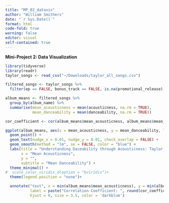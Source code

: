 ```yaml
---
title: "MP_02_datavis"
author: "William Smithers"
date: "`r Sys.Date()`"
format: html
code-fold: true
warning: false
editor: visual
self-contained: true
---
```


**Mini-Project 2: Data Visualization**


```r
library(tidyverse)
library(readr)
taylor_songs <- read_csv("~/Downloads/taylor_all_songs.csv")
```

```r
filtered_songs <- taylor_songs %>%
  filter(ep == FALSE, bonus_track == FALSE, is.na(promotional_release), is.na(single_release))

album_means <- filtered_songs %>%
  group_by(album_name) %>%
  summarise(mean_acousticness = mean(acousticness, na.rm = TRUE),
            mean_danceability = mean(danceability, na.rm = TRUE))

cor_coefficient <- cor(album_means$mean_acousticness, album_means$mean_danceability, use = "complete.obs")

ggplot(album_means, aes(x = mean_acousticness, y = mean_danceability, label = album_name)) +
  geom_point() +
  geom_text(nudge_x = 0.01, nudge_y = 0.01, check_overlap = FALSE) +
  geom_smooth(method = "lm", se = FALSE, color = "blue") +
  labs(title = "Understanding Daceability through Acousticness: Taylor's Negative Tale",
       x = "Mean Acousticness",
       y = "",
       subtitle = "Mean Danceability") +
  theme_minimal() +
#  scale_color_viridis_d(option = "bviridis")+
  theme(legend.position = "none")+

  annotate("text", x = min(album_means$mean_acousticness), y = min(album_means$mean_danceability) - 0.05, 
           label = paste("Correlation Coefficient: ", round(cor_coefficient, 2)), 
           hjust = 0, size = 3.5, color = 'darkblue')

```

